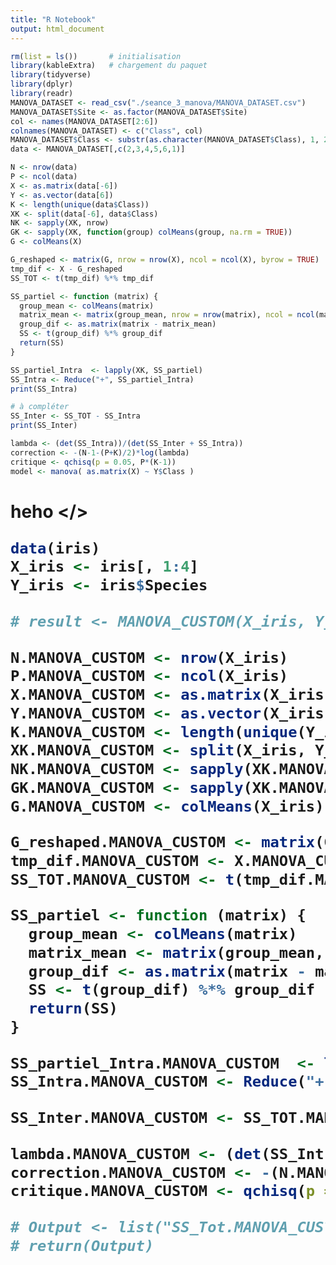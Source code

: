 ```yaml
---
title: "R Notebook"
output: html_document
---
```

```r
rm(list = ls())       # initialisation
library(kableExtra)   # chargement du paquet
library(tidyverse)
library(dplyr)
library(readr)
MANOVA_DATASET <- read_csv("./seance_3_manova/MANOVA_DATASET.csv")
MANOVA_DATASET$Site <- as.factor(MANOVA_DATASET$Site)
col <- names(MANOVA_DATASET[2:6])
colnames(MANOVA_DATASET) <- c("Class", col)
MANOVA_DATASET$Class <- substr(as.character(MANOVA_DATASET$Class), 1, 2)
data <- MANOVA_DATASET[,c(2,3,4,5,6,1)]
```

```r
N <- nrow(data)
P <- ncol(data)
X <- as.matrix(data[-6])
Y <- as.vector(data[6])
K <- length(unique(data$Class))
XK <- split(data[-6], data$Class)
NK <- sapply(XK, nrow)
GK <- sapply(XK, function(group) colMeans(group, na.rm = TRUE))
G <- colMeans(X)
```
```r
G_reshaped <- matrix(G, nrow = nrow(X), ncol = ncol(X), byrow = TRUE)
tmp_dif <- X - G_reshaped
SS_TOT <- t(tmp_dif) %*% tmp_dif
```
```r
SS_partiel <- function (matrix) {
  group_mean <- colMeans(matrix)
  matrix_mean <- matrix(group_mean, nrow = nrow(matrix), ncol = ncol(matrix), byrow = TRUE)
  group_dif <- as.matrix(matrix - matrix_mean)
  SS <- t(group_dif) %*% group_dif
  return(SS)
}

SS_partiel_Intra  <- lapply(XK, SS_partiel)
SS_Intra <- Reduce("+", SS_partiel_Intra)
print(SS_Intra)
```
```r
# à compléter
SS_Inter <- SS_TOT - SS_Intra
print(SS_Inter)
```

```r
lambda <- (det(SS_Intra))/(det(SS_Inter + SS_Intra))
correction <- -(N-1-(P+K)/2)*log(lambda)
critique <- qchisq(p = 0.05, P*(K-1))
model <- manova( as.matrix(X) ~ Y$Class )
```


<h1> heho </>

```r
data(iris)
X_iris <- iris[, 1:4]
Y_iris <- iris$Species

# result <- MANOVA_CUSTOM(X_iris, Y_iris)
```
```r
N.MANOVA_CUSTOM <- nrow(X_iris)
P.MANOVA_CUSTOM <- ncol(X_iris)
X.MANOVA_CUSTOM <- as.matrix(X_iris)
Y.MANOVA_CUSTOM <- as.vector(X_iris)
K.MANOVA_CUSTOM <- length(unique(Y_iris))
XK.MANOVA_CUSTOM <- split(X_iris, Y_iris)
NK.MANOVA_CUSTOM <- sapply(XK.MANOVA_CUSTOM, nrow)
GK.MANOVA_CUSTOM <- sapply(XK.MANOVA_CUSTOM, function(group) colMeans(group, na.rm = TRUE))
G.MANOVA_CUSTOM <- colMeans(X_iris)

G_reshaped.MANOVA_CUSTOM <- matrix(G.MANOVA_CUSTOM, nrow = nrow(X.MANOVA_CUSTOM), ncol = ncol(X.MANOVA_CUSTOM), byrow = TRUE)
tmp_dif.MANOVA_CUSTOM <- X.MANOVA_CUSTOM - G_reshaped.MANOVA_CUSTOM
SS_TOT.MANOVA_CUSTOM <- t(tmp_dif.MANOVA_CUSTOM) %*% tmp_dif.MANOVA_CUSTOM

SS_partiel <- function (matrix) {
  group_mean <- colMeans(matrix)
  matrix_mean <- matrix(group_mean, nrow = nrow(matrix), ncol = ncol(matrix), byrow = TRUE)
  group_dif <- as.matrix(matrix - matrix_mean)
  SS <- t(group_dif) %*% group_dif
  return(SS)
}

SS_partiel_Intra.MANOVA_CUSTOM  <- lapply(XK.MANOVA_CUSTOM, SS_partiel)
SS_Intra.MANOVA_CUSTOM <- Reduce("+", SS_partiel_Intra.MANOVA_CUSTOM)

SS_Inter.MANOVA_CUSTOM <- SS_TOT.MANOVA_CUSTOM - SS_Intra.MANOVA_CUSTOM

lambda.MANOVA_CUSTOM <- (det(SS_Intra.MANOVA_CUSTOM))/(det(SS_Inter.MANOVA_CUSTOM + SS_Intra.MANOVA_CUSTOM))
correction.MANOVA_CUSTOM <- -(N.MANOVA_CUSTOM-1-(P.MANOVA_CUSTOM+K.MANOVA_CUSTOM)/2)*log(lambda.MANOVA_CUSTOM)
critique.MANOVA_CUSTOM <- qchisq(p = 0.05, P.MANOVA_CUSTOM*(K.MANOVA_CUSTOM-1))

# Output <- list("SS_Tot.MANOVA_CUSTOM" = SS_TOT.MANOVA_CUSTOM , "SS_Intra.MANOVA_CUSTOM" = SS_partiel_Intra.MANOVA_CUSTOM, "SS_Inter.MANOVA_CUSTOM" = SS_Inter.MANOVA_CUSTOM, "GK.MANOVA_CUSTOM" = GK.MANOVA_CUSTOM, "G.MANOVA_CUSTOM" = G.MANOVA_CUSTOM, "NK.MANOVA_CUSTOM" = NK.MANOVA_CUSTOM, "P.MANOVA_CUSTOM" = P.MANOVA_CUSTOM, "N.MANOVA_CUSTOM" = N.MANOVA_CUSTOM, "Lambda.MANOVA_CUSTOM" = lambda.MANOVA_CUSTOM)
# return(Output)
```
